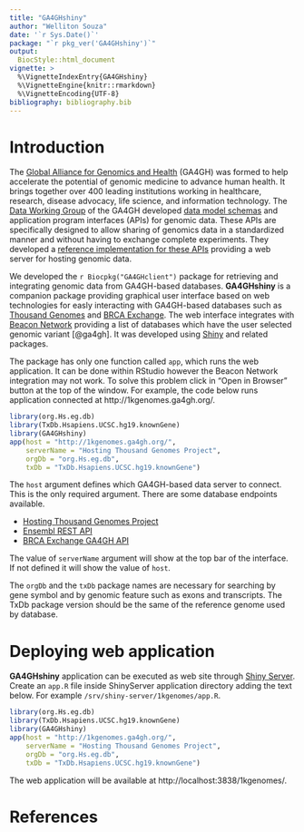 ```yaml
---
title: "GA4GHshiny"
author: "Welliton Souza"
date: '`r Sys.Date()`'
package: "`r pkg_ver('GA4GHshiny')`"
output: 
  BiocStyle::html_document
vignette: >
  %\VignetteIndexEntry{GA4GHshiny}
  %\VignetteEngine{knitr::rmarkdown}
  %\VignetteEncoding{UTF-8}
bibliography: bibliography.bib
---
```


# Introduction

The [Global Alliance for Genomics and Health](http://genomicsandhealth.org/) (GA4GH) was formed to help accelerate the potential of genomic medicine to advance human health.
It brings together over 400 leading institutions working in healthcare, research, disease advocacy, life science, and information technology.
The [Data Working Group](http://ga4gh.org/#/) of the GA4GH developed [data model schemas](https://github.com/ga4gh/schemas) and application program interfaces (APIs) for genomic data.
These APIs are specifically designed to allow sharing of genomics data in a standardized manner and without having to exchange complete experiments.
They developed a [reference implementation for these APIs](https://github.com/ga4gh/server) providing a web server for hosting genomic data.

We developed the `r Biocpkg("GA4GHclient")` package for retrieving and integrating genomic data from GA4GH-based databases. __GA4GHshiny__ is a companion package providing graphical user interface based on web technologies for easly interacting with GA4GH-based databases such as [Thousand Genomes](http://1kgenomes.ga4gh.org/) and [BRCA Exchange](http://brcaexchange.org/).
The web interface integrates with [Beacon Network](https://beacon-network.org/#/) providing a list of databases which have the user selected genomic variant [@ga4gh].
It was developed using [Shiny](https://shiny.rstudio.com/) and related packages.

The package has only one function called `app`, which runs the web application.
It can be done within RStudio however the Beacon Network integration may not work.
To solve this problem click in "Open in Browser" button at the top of the window.
For example, the code below runs application connected at http://1kgenomes.ga4gh.org/.

``` r
library(org.Hs.eg.db)
library(TxDb.Hsapiens.UCSC.hg19.knownGene)
library(GA4GHshiny)
app(host = "http://1kgenomes.ga4gh.org/",
    serverName = "Hosting Thousand Genomes Project",
    orgDb = "org.Hs.eg.db",
    txDb = "TxDb.Hsapiens.UCSC.hg19.knownGene")
```

The `host` argument defines which GA4GH-based data server to connect.
This is the only required argument.
There are some database endpoints available.

- [Hosting Thousand Genomes Project](http://1kgenomes.ga4gh.org/)
- [Ensembl REST API](https://rest.ensembl.org/)
- [BRCA Exchange GA4GH API](http://brcaexchange.org/backend/data/ga4gh/v0.6.0a7/)

The value of `serverName` argument will show at the top bar of the interface.
If not defined it will show the value of `host`.

The `orgDb` and the `txDb` package names are necessary for searching by gene symbol and by genomic feature such as exons and transcripts.
The TxDb package version should be the same of the reference genome used by database.

# Deploying web application

__GA4GHshiny__ application can be executed as web site through [Shiny Server](https://www.rstudio.com/products/shiny/shiny-server/).
Create an `app.R` file inside ShinyServer application directory adding the text below.
For example `/srv/shiny-server/1kgenomes/app.R`.

``` r
library(org.Hs.eg.db)
library(TxDb.Hsapiens.UCSC.hg19.knownGene)
library(GA4GHshiny)
app(host = "http://1kgenomes.ga4gh.org/",
    serverName = "Hosting Thousand Genomes Project",
    orgDb = "org.Hs.eg.db",
    txDb = "TxDb.Hsapiens.UCSC.hg19.knownGene")
```

The web application will be available at http://localhost:3838/1kgenomes/.

# References